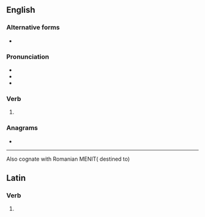 ==English==

===Alternative forms===
* {{alter|en|ment||obsolete}}

===Pronunciation===
* {{IPA|en|/ˈmɛnt/}}
* {{audio|en|en-us-meant.ogg|Audio (US)}}
* {{rhymes|en|ɛnt|s=1}}

===Verb===
{{head|en|verb form}}

# {{en-past of|mean}}

===Anagrams===
* {{anagrams|en|a=aemnt|Manet|Nemat|ament|ant'em|antem|manet|menat|menta|nemat-}}

----
Also cognate with Romanian
MENIT( destined to)

==Latin==

===Verb===
{{la-verb-form|meant}}

# {{inflection of|la|meō||3|p|pres|actv|indc}}